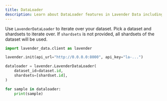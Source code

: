 ```yaml
---
title: DataLoader
description: Learn about DataLoader features in Lavender Data including shuffling, fault tolerance, and resumable iterations
---
```


Use `LavenderDataLoader` to iterate over your dataset.
Pick a dataset and shardsets to iterate over.
If `shardsets` is not provided, all shardsets of the dataset will be used.

```python
import lavender_data.client as lavender

lavender.init(api_url="http://0.0.0.0:8000", api_key="la-...")

dataloader = lavender.LavenderDataLoader(
    dataset_id=dataset.id,
    shardsets=[shardset.id],
)

for sample in dataloader:
    print(sample)
```
